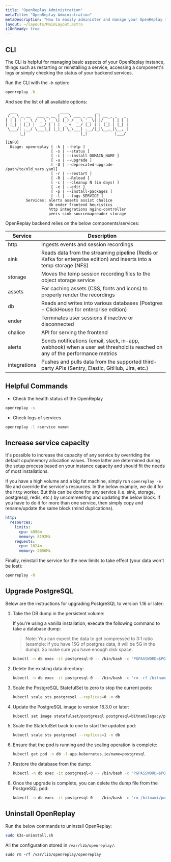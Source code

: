 ```yaml
---
title: "OpenReplay Administration"
metaTitle: "OpenReplay Administration"
metaDescription: "How to easily administer and manage your OpenReplay instance."
layout: ~/layouts/MainLayout.astro
i18nReady: true
---
```


## CLI

The CLI is helpful for managing basic aspects of your OpenReplay instance, things such as restarting or reinstalling a service, accessing a component's logs or simply checking the status of your backend services.

Run the CLI with the `-h` option:

```bash
openreplay -h
```

And see the list of all available options:

```shellsession
  ___                   ____            _
 / _ \ _ __   ___ _ __ |  _ \ ___ _ __ | | __ _ _   _
| | | | '_ \ / _ \ '_ \| |_) / _ \ '_ \| |/ _` | | | |
| |_| | |_) |  __/ | | |  _ <  __/ |_) | | (_| | |_| |
 \___/| .__/ \___|_| |_|_| \_\___| .__/|_|\__,_|\__, |
      |_|                        |_|            |___/

[INFO]
  Usage: openreplay [ -h | --help ]
                    [ -s | --status ]
                    [ -i | --install DOMAIN_NAME ]
                    [ -u | --upgrade ]
                    [ -U | --deprecated-upgrade /path/to/old_vars.yaml]
                    [ -r | --restart ]
                    [ -R | --Reload ]
                    [ -c | --cleanup N (in days) ]
                    [ -e | --edit ]
                    [ -p | --install-packages ]
                    [ -l | --logs SERVICE ]
         Services: alerts assets assist chalice
                   db ender frontend heuristics
                   http integrations nginx-controller
                   peers sink sourcemapreader storage
```

OpenReplay backend relies on the below components/services:

| Service | Description |
|---------|-------------|
| http | Ingests events and session recordings |
| sink | Reads data from the streaming pipeline (Redis or Kafka for enterprise edition) and inserts into a temp storage (NFS) |
| storage | Moves the temp session recording files to the object storage service |
| assets | For caching assets (CSS, fonts and icons) to properly render the recordings |
| db | Reads and writes into various databases (Postgres + ClickHouse for enterprise edition) |
| ender | Terminates user sessions if inactive or disconnected |
| chalice | API for serving the frontend |
| alerts | Sends notifications (email, slack, in-app, webhook) when a user set threshold is reached on any of the performance metrics |
| integrations |  Pushes and pulls data from the supported third-party APIs (Sentry, Elastic, GitHub, Jira, etc.) |

## Helpful Commands

- Check the health status of the OpenReplay

```sh
openreplay -s
```

- Check logs of services

```sh
openreplay -l <service name>
```

## Increase service capacity

It's possible to increase the capacity of any service by overriding the default cpu/memory allocation values. These latter are determined during the setup process based on your instance capacity and should fit the needs of most installations.

 If you have a high volume and a big fat machine, simply run `openreplay -e` file and override the service's resources. In the below example, we do it for the `http` worker. But this can be done for any service (i.e. sink, storage, postgresql, redis, etc.) by uncommenting and updating the below block. If you have to do it for more than one service, then simply copy and rename/update the same block (mind duplications).

```yaml
http:
  resources:
    limits:
      cpu: 4096m
      memory: 8192Mi
    requests:
      cpu: 1024m
      memory: 2056Mi
```

Finally, reinstall the service for the new limits to take effect (your data won't be lost):

```bash
openreplay -R
```

## Upgrade PostgreSQL

Below are the instructions for upgrading PostgreSQL to version 1.16 or later:

1. Take the DB dump in the persistent volume:

   If you're using a vanilla installation, execute the following command to take a database dump:

   > Note: You can expect the data to get compressed to 3:1 ratio (example: if you have 15G of postgres data, it will be 5G in the dump). So make sure you have enough disk space.

   ```sh
   kubectl -n db exec -it postgresql-0 -- /bin/bash -c 'PGPASSWORD=$POSTGRES_PASSWORD PGUSER=postgres pg_dumpall -v > /bitnami/postgresql/dumpall.sql'
   ```

2. Delete the existing data directory:

   ```sh
   kubectl -n db exec -it postgresql-0 -- /bin/bash -c 'rm -rf /bitnami/postgresql/data'
   ```

3. Scale the PostgreSQL StatefulSet to zero to stop the current pods:

   ```sh
   kubectl scale sts postgresql --replicas=0 -n db
   ```

4. Update the PostgreSQL image to version 16.3.0 or later:

   ```sh
   kubectl set image statefulset/postgresql postgresql=bitnamilegacy/postgresql:16.3.0-debian-12-r9 -n db
   ```

5. Scale the StatefulSet back to one to start the updated pod:

   ```sh
   kubectl scale sts postgresql --replicas=1 -n db
   ```

6. Ensure that the pod is running and the scaling operation is complete:

   ```sh
   kubectl get pod -n db -l app.kubernetes.io/name=postgresql
   ```

7. Restore the database from the dump:

   ```sh
   kubectl -n db exec -it postgresql-0 -- /bin/bash -c 'PGPASSWORD=$POSTGRES_PASSWORD PGUSER=postgres psql -f /bitnami/postgresql/dumpall.sql'
   ```

8. Once the upgrade is complete, you can delete the dump file from the PostgreSQL pod:

   ```sh
   kubectl -n db exec -it postgresql-0 -- /bin/bash -c 'rm /bitnami/postgresql/dumpall.sql'
   ```

## Uninstall OpenReplay

Run the below commands to uninstall OpenReplay:

```bash
sudo k3s-uninstall.sh
```

All the configuration stored in `/var/lib/openreplay/`.

```
sudo rm -rf /var/lib/openreplay/openreplay
```
